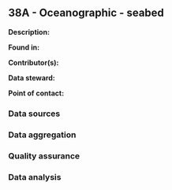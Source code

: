 ## 38A - Oceanographic - seabed

**Description:** 


**Found in:**

**Contributor(s):**

**Data steward:**

**Point of contact:**

### Data sources

### Data aggregation

### Quality assurance

### Data analysis
